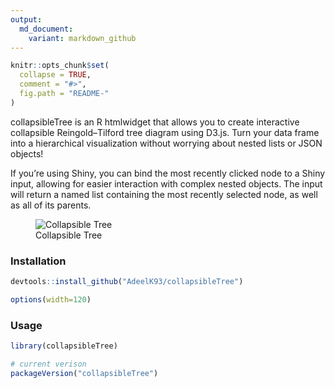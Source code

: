 ```yaml
---
output:
  md_document:
    variant: markdown_github
---
```


<!-- README.md is generated from README.Rmd. Please edit that file -->

```r
knitr::opts_chunk$set(
  collapse = TRUE,
  comment = "#>",
  fig.path = "README-"
)
```

collapsibleTree is an R htmlwidget that allows you to create interactive collapsible Reingold–Tilford tree diagram using D3.js. Turn your data frame into a hierarchical visualization without worrying about nested lists or JSON objects!
  
If you're using Shiny, you can bind the most recently clicked node to a Shiny input, allowing for easier interaction with complex nested objects. The input will return a named list containing the most recently selected node, as well as all of its parents.


![Collapsible Tree](tree.PNG "Collapsible Tree")

### Installation

```r
devtools::install_github("AdeelK93/collapsibleTree")
```

```r
options(width=120)
```

### Usage

```r
library(collapsibleTree)

# current verison
packageVersion("collapsibleTree")
```
